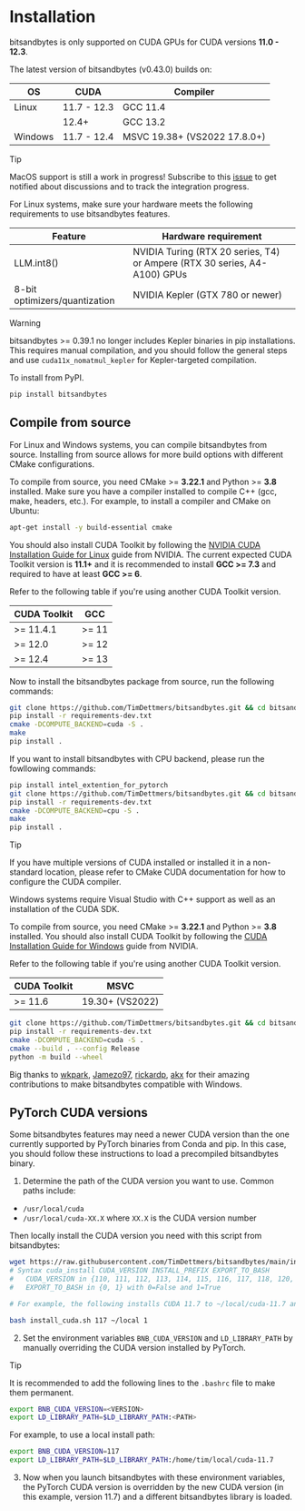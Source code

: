 # Installation

bitsandbytes is only supported on CUDA GPUs for CUDA versions **11.0 - 12.3**.

The latest version of bitsandbytes (v0.43.0) builds on:

| OS | CUDA | Compiler |
|---|---|---|
| Linux | 11.7 - 12.3 | GCC 11.4 |
|  | 12.4+ | GCC 13.2 |
| Windows | 11.7 - 12.4 | MSVC 19.38+ (VS2022 17.8.0+) |

> [!TIP]
> MacOS support is still a work in progress! Subscribe to this [issue](https://github.com/TimDettmers/bitsandbytes/issues/1020) to get notified about discussions and to track the integration progress.

For Linux systems, make sure your hardware meets the following requirements to use bitsandbytes features.

| **Feature** | **Hardware requirement** |
|---|---|
| LLM.int8() | NVIDIA Turing (RTX 20 series, T4) or Ampere (RTX 30 series, A4-A100) GPUs |
| 8-bit optimizers/quantization | NVIDIA Kepler (GTX 780 or newer) |

> [!WARNING]
> bitsandbytes >= 0.39.1 no longer includes Kepler binaries in pip installations. This requires manual compilation, and you should follow the general steps and use `cuda11x_nomatmul_kepler` for Kepler-targeted compilation.

To install from PyPI.

```bash
pip install bitsandbytes
```

## Compile from source

For Linux and Windows systems, you can compile bitsandbytes from source. Installing from source allows for more build options with different CMake configurations.

<hfoptions id="source">
<hfoption id="Linux">

To compile from source, you need CMake >= **3.22.1** and Python >= **3.8** installed. Make sure you have a compiler installed to compile C++ (gcc, make, headers, etc.). For example, to install a compiler and CMake on Ubuntu:

```bash
apt-get install -y build-essential cmake
```

You should also install CUDA Toolkit by following the [NVIDIA CUDA Installation Guide for Linux](https://docs.nvidia.com/cuda/cuda-installation-guide-linux/index.html) guide from NVIDIA. The current expected CUDA Toolkit version is **11.1+** and it is recommended to install **GCC >= 7.3** and required to have at least **GCC >= 6**.

Refer to the following table if you're using another CUDA Toolkit version.

| CUDA Toolkit | GCC |
|---|---|
| >= 11.4.1 | >= 11 |
| >= 12.0 | >= 12 |
| >= 12.4 | >= 13 |

Now to install the bitsandbytes package from source, run the following commands:

```bash
git clone https://github.com/TimDettmers/bitsandbytes.git && cd bitsandbytes/
pip install -r requirements-dev.txt
cmake -DCOMPUTE_BACKEND=cuda -S .
make
pip install .
```

If you want to install bitsandbytes with CPU backend, please run the fowllowing commands:
```bash
pip install intel_extention_for_pytorch
git clone https://github.com/TimDettmers/bitsandbytes.git && cd bitsandbytes/ && git checkout multi-backend-refactor
pip install -r requirements-dev.txt
cmake -DCOMPUTE_BACKEND=cpu -S .
make
pip install .
```

> [!TIP]
> If you have multiple versions of CUDA installed or installed it in a non-standard location, please refer to CMake CUDA documentation for how to configure the CUDA compiler.

</hfoption>
<hfoption id="Windows">

Windows systems require Visual Studio with C++ support as well as an installation of the CUDA SDK.

To compile from source, you need CMake >= **3.22.1** and Python >= **3.8** installed. You should also install CUDA Toolkit by following the [CUDA Installation Guide for Windows](https://docs.nvidia.com/cuda/cuda-installation-guide-microsoft-windows/index.html) guide from NVIDIA.

Refer to the following table if you're using another CUDA Toolkit version.

| CUDA Toolkit | MSVC |
|---|---|
| >= 11.6 | 19.30+ (VS2022) |

```bash
git clone https://github.com/TimDettmers/bitsandbytes.git && cd bitsandbytes/
pip install -r requirements-dev.txt
cmake -DCOMPUTE_BACKEND=cuda -S .
cmake --build . --config Release
python -m build --wheel
```

Big thanks to [wkpark](https://github.com/wkpark), [Jamezo97](https://github.com/Jamezo97), [rickardp](https://github.com/rickardp), [akx](https://github.com/akx) for their amazing contributions to make bitsandbytes compatible with Windows.

</hfoption>
</hfoptions>

## PyTorch CUDA versions

Some bitsandbytes features may need a newer CUDA version than the one currently supported by PyTorch binaries from Conda and pip. In this case, you should follow these instructions to load a precompiled bitsandbytes binary.

1. Determine the path of the CUDA version you want to use. Common paths include:

* `/usr/local/cuda`
* `/usr/local/cuda-XX.X` where `XX.X` is the CUDA version number

Then locally install the CUDA version you need with this script from bitsandbytes:

```bash
wget https://raw.githubusercontent.com/TimDettmers/bitsandbytes/main/install_cuda.sh
# Syntax cuda_install CUDA_VERSION INSTALL_PREFIX EXPORT_TO_BASH
#   CUDA_VERSION in {110, 111, 112, 113, 114, 115, 116, 117, 118, 120, 121, 122, 123, 124}
#   EXPORT_TO_BASH in {0, 1} with 0=False and 1=True

# For example, the following installs CUDA 11.7 to ~/local/cuda-11.7 and exports the path to your .bashrc

bash install_cuda.sh 117 ~/local 1
```

2. Set the environment variables `BNB_CUDA_VERSION` and `LD_LIBRARY_PATH` by manually overriding the CUDA version installed by PyTorch.

> [!TIP]
> It is recommended to add the following lines to the `.bashrc` file to make them permanent.

```bash
export BNB_CUDA_VERSION=<VERSION>
export LD_LIBRARY_PATH=$LD_LIBRARY_PATH:<PATH>
```

For example, to use a local install path:

```bash
export BNB_CUDA_VERSION=117
export LD_LIBRARY_PATH=$LD_LIBRARY_PATH:/home/tim/local/cuda-11.7
```

3. Now when you launch bitsandbytes with these environment variables, the PyTorch CUDA version is overridden by the new CUDA version (in this example, version 11.7) and a different bitsandbytes library is loaded.
